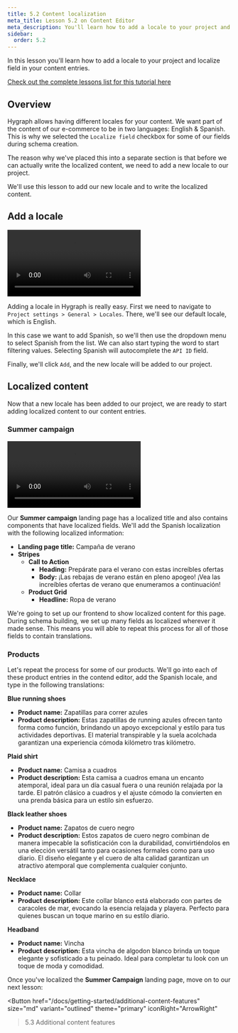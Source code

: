 ```yaml
---
title: 5.2 Content localization
meta_title: Lesson 5.2 on Content Editor
meta_description: You'll learn how to add a locale to your project and localize field in your content entries
sidebar:
  order: 5.2
---
```



<Card theme="info" title="Lesson 5.2 - Content Editor: Content localization">

In this lesson you'll learn how to add a locale to your project and localize field in your content entries.

[Check out the complete lessons list for this tutorial here](/docs/getting-started/onboarding-overview#what-you-will-learn)

</Card>

## Overview

Hygraph allows having different locales for your content. We want part of the content of our e-commerce to be in two languages: English & Spanish. This is why we selected the `Localize field` checkbox for some of our fields during schema creation.

The reason why we've placed this into a separate section is that before we can actually write the localized content, we need to add a new locale to our project.

We'll use this lesson to add our new locale and to write the localized content.

## Add a locale

<Video>
  <source
    src="https://media.graphassets.com/uUmIbCVsS8GOrwRY8PXj"
    type="video/mp4"
  />
</Video>

Adding a locale in Hygraph is really easy. First we need to navigate to `Project settings > General > Locales`. There, we'll see our default locale, which is English.

In this case we want to add Spanish, so we'll then use the dropdown menu to select Spanish from the list. We can also start typing the word to start filtering values. Selecting Spanish will autocomplete the `API ID` field.

Finally, we'll click `Add`, and the new locale will be added to our project.

## Localized content

Now that a new locale has been added to our project, we are ready to start adding localized content to our content entries.

### Summer campaign

<Video>
  <source
    src="https://media.graphassets.com/U9vVIrn0QDS8qy9nPbRT"
    type="video/mp4"
  />
</Video>

Our **Summer campaign** landing page has a localized title and also contains components that have localized fields. We'll add the Spanish localization with the following localized information:

- **Landing page title:** Campaña de verano
- **Stripes**
  - **Call to Action**
    - **Heading:** Prepárate para el verano con estas increíbles ofertas
    - **Body:** ¡Las rebajas de verano están en pleno apogeo! ¡Vea las increíbles ofertas de verano que enumeramos a continuación!
  - **Product Grid**
    - **Headline:** Ropa de verano

<Card theme="warning">

We're going to set up our frontend to show localized content for this page. During schema building, we set up many fields as localized wherever it made sense. This means you will able to repeat this process for all of those fields to contain translations.

</Card>

### Products

Let's repeat the process for some of our products. We'll go into each of these product entries in the contend editor, add the Spanish locale, and type in the following translations:

**Blue running shoes**

- **Product name:** Zapatillas para correr azules
- **Product description:** Estas zapatillas de running azules ofrecen tanto forma como función, brindando un apoyo excepcional y estilo para tus actividades deportivas. El material transpirable y la suela acolchada garantizan una experiencia cómoda kilómetro tras kilómetro.

**Plaid shirt**

- **Product name:** Camisa a cuadros
- **Product description:** Esta camisa a cuadros emana un encanto atemporal, ideal para un día casual fuera o una reunión relajada por la tarde. El patrón clásico a cuadros y el ajuste cómodo la convierten en una prenda básica para un estilo sin esfuerzo.

**Black leather shoes**

- **Product name:** Zapatos de cuero negro
- **Product description:** Estos zapatos de cuero negro combinan de manera impecable la sofisticación con la durabilidad, convirtiéndolos en una elección versátil tanto para ocasiones formales como para uso diario. El diseño elegante y el cuero de alta calidad garantizan un atractivo atemporal que complementa cualquier conjunto.

**Necklace**

- **Product name:** Collar
- **Product description:** Este collar blanco está elaborado con partes de caracoles de mar, evocando la esencia relajada y playera. Perfecto para quienes buscan un toque marino en su estilo diario.

**Headband**

- **Product name:** Vincha
- **Product description:** Esta vincha de algodon blanco brinda un toque elegante y sofisticado a tu peinado. Ideal para completar tu look con un toque de moda y comodidad.

<Card theme="info" title="Next step">

Once you've localized the **Summer Campaign** landing page, move on to our next lesson:

<Button
  href="/docs/getting-started/additional-content-features"
  size="md"
  variant="outlined"
  theme="primary"
  iconRight="ArrowRight"
>5.3 Additional content features</Button>

</Card>
